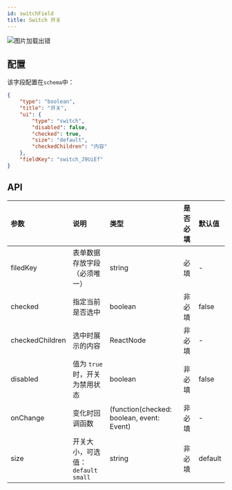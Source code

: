 ```yaml
---
id: switchField
title: Switch 开关
---
```



<img src='https://storage.360buyimg.com/imgtools/d16134741b-875e3ab0-4cf9-11ec-beba-01cc54c313fe.png' alt="图片加载出错"/>


## 配置
该字段配置在`schema`中：

```json title="schema" {12,13,14}
{
    "type": "boolean",
    "title": "开关",
    "ui": {
        "type": "switch",
        "disabled": false,
        "checked": true,
        "size": "default",
        "checkedChildren": "内容"
    },
    "fieldKey": "switch_J9UiEf"
}
```

## API
| 参数        | 说明     | 类型     |  是否必填 | 默认值 |
|:-----------|:--------------------------------------------------------------|:--------|:---|:---|
| filedKey      | 表单数据存放字段（必须唯一）| string   | 必填 | - |
| checked | 指定当前是否选中              | boolean | 非必填 | false |
| checkedChildren | 选中时展示的内容 | ReactNode | 非必填 | - |
| disabled      | 值为 `true` 时，开关为禁用状态 | boolean   | 非必填 | false |
| onChange      | 变化时回调函数 | (function(checked: boolean, event: Event)   |  非必填 | - |
| size | 开关大小，可选值：`default` `small`| string | 非必填 | default |


